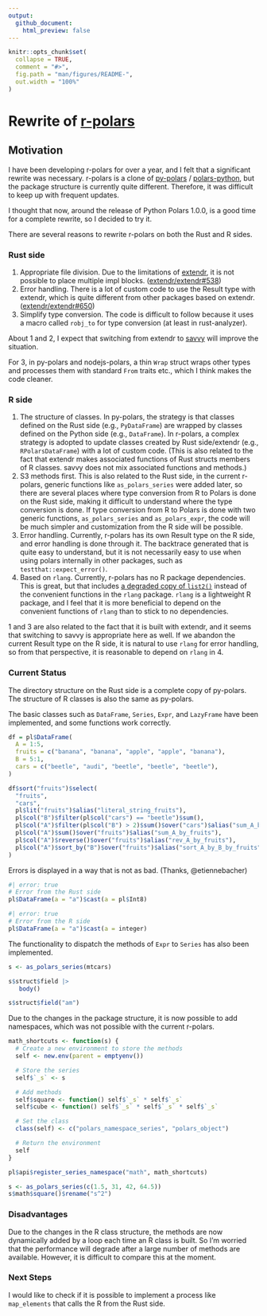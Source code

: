 ```yaml
---
output:
  github_document:
    html_preview: false
---
```


<!-- README.md is generated from README.Rmd. Please edit that file -->

```r
knitr::opts_chunk$set(
  collapse = TRUE,
  comment = "#>",
  fig.path = "man/figures/README-",
  out.width = "100%"
)
```

# Rewrite of [r-polars](https://github.com/pola-rs/r-polars)

## Motivation

I have been developing r-polars for over a year, and I felt that a significant rewrite was necessary.
r-polars is a clone of [py-polars](https://github.com/pola-rs/polars/tree/main/py-polars) /
[polars-python](https://github.com/pola-rs/polars/tree/main/crates/polars-python),
but the package structure is currently quite different.
Therefore, it was difficult to keep up with frequent updates.

I thought that now, around the release of Python Polars 1.0.0, is a good time for a complete rewrite, so I decided to try it.

There are several reasons to rewrite r-polars on both the Rust and R sides.

### Rust side

1. Appropriate file division. Due to the limitations of [extendr](https://github.com/extendr/extendr),
   it is not possible to place multiple impl blocks.
   ([extendr/extendr#538](https://github.com/extendr/extendr/issues/538))
2. Error handling.
   There is a lot of custom code to use the Result type with extendr, which is quite different from other packages based on extendr.
   ([extendr/extendr#650](https://github.com/extendr/extendr/issues/650))
3. Simplify type conversion.
   The code is difficult to follow because it uses a macro called `robj_to` for type conversion (at least in rust-analyzer).

About 1 and 2, I expect that switching from extendr to [savvy](https://github.com/yutannihilation/savvy)
will improve the situation.

For 3, in py-polars and nodejs-polars, a thin `Wrap` struct wraps other types and processes them with standard `From` traits etc.,
which I think makes the code cleaner.

### R side

1. The structure of classes.
   In py-polars, the strategy is that classes defined on the Rust side (e.g., `PyDataFrame`) are wrapped by classes defined on the Python side (e.g., `DataFrame`).
   In r-polars, a complex strategy is adopted to update classes created by Rust side/extendr (e.g., `RPolarsDataFrame`) with a lot of custom code.
   (This is also related to the fact that extendr makes associated functions of Rust structs members of R classes. savvy does not mix associated functions and methods.)
2. S3 methods first.
   This is also related to the Rust side, in the current r-polars, generic functions like `as_polars_series` were added later,
   so there are several places where type conversion from R to Polars is done on the Rust side, making it difficult to understand where the type conversion is done.
   If type conversion from R to Polars is done with two generic functions, `as_polars_series` and `as_polars_expr`, the code will be much simpler and customization from the R side will be possible.
3. Error handling.
   Currently, r-polars has its own Result type on the R side, and error handling is done through it.
   The backtrace generated that is quite easy to understand, but it is not necessarily easy to use when using polars internally in other packages, such as `testthat::expect_error()`.
4. Based on `rlang`.
   Currently, r-polars has no R package dependencies. This is great,
   but that includes [a degraded copy of `list2()`](https://github.com/pola-rs/r-polars/blob/6eac27a0766d2b6ca92a72c1c7fa76eaeb58bb98/R/dotdotdot.R#L1-L20)
   instead of the convenient functions in the `rlang` package.
   `rlang` is a lightweight R package, and I feel that it is more beneficial to depend on the convenient functions of `rlang` than to stick to no dependencies.

1 and 3 are also related to the fact that it is built with extendr, and it seems that switching to savvy is appropriate here as well.
If we abandon the current Result type on the R side, it is natural to use `rlang` for error handling, so from that perspective, it is reasonable to depend on `rlang` in 4.

### Current Status

The directory structure on the Rust side is a complete copy of py-polars.
The structure of R classes is also the same as py-polars.

The basic classes such as `DataFrame`, `Series`, `Expr`, and `LazyFrame` have been implemented,
and some functions work correctly.

```r
df = pl$DataFrame(
  A = 1:5,
  fruits = c("banana", "banana", "apple", "apple", "banana"),
  B = 5:1,
  cars = c("beetle", "audi", "beetle", "beetle", "beetle"),
)

df$sort("fruits")$select(
  "fruits",
  "cars",
  pl$lit("fruits")$alias("literal_string_fruits"),
  pl$col("B")$filter(pl$col("cars") == "beetle")$sum(),
  pl$col("A")$filter(pl$col("B") > 2)$sum()$over("cars")$alias("sum_A_by_cars"),
  pl$col("A")$sum()$over("fruits")$alias("sum_A_by_fruits"),
  pl$col("A")$reverse()$over("fruits")$alias("rev_A_by_fruits"),
  pl$col("A")$sort_by("B")$over("fruits")$alias("sort_A_by_B_by_fruits"),
)
```

Errors is displayed in a way that is not as bad. (Thanks, @etiennebacher)

```r
#| error: true
# Error from the Rust side
pl$DataFrame(a = "a")$cast(a = pl$Int8)
```

```r
#| error: true
# Error from the R side
pl$DataFrame(a = "a")$cast(a = integer)
```

The functionality to dispatch the methods of `Expr` to `Series` has also been implemented.

```r
s <- as_polars_series(mtcars)

s$struct$field |>
   body()

s$struct$field("am")
```

Due to the changes in the package structure, it is now possible to add namespaces, which was not possible with the current r-polars.

```r
math_shortcuts <- function(s) {
  # Create a new environment to store the methods
  self <- new.env(parent = emptyenv())

  # Store the series
  self$`_s` <- s

  # Add methods
  self$square <- function() self$`_s` * self$`_s`
  self$cube <- function() self$`_s` * self$`_s` * self$`_s`

  # Set the class
  class(self) <- c("polars_namespace_series", "polars_object")

  # Return the environment
  self
}

pl$api$register_series_namespace("math", math_shortcuts)

s <- as_polars_series(c(1.5, 31, 42, 64.5))
s$math$square()$rename("s^2")
```

### Disadvantages

Due to the changes in the R class structure, the methods are now dynamically added by a loop each time an R class is built.
So I'm worried that the performance will degrade after a large number of methods are available.
However, it is difficult to compare this at the moment.

### Next Steps

I would like to check if it is possible to implement a process like `map_elements` that calls the R from the Rust side.
